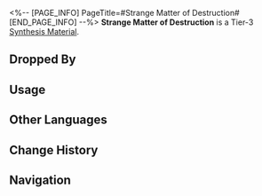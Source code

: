 <%-- [PAGE_INFO]
PageTitle=#Strange Matter of Destruction#
[END_PAGE_INFO] --%>
{{Item Infobox
|id          = 182001
|image       = Item Strange Matter of Destruction.png
|type        = Synthesis Material
|invCategory = Other Materials
|rarity      = 3
|effect      = 
|description = Tier 3 Synthesis Material
|source1     = [[Storage Zone: Voidranger: Reavers or other enemies]]
}}
{{Description|Strange matter that seems to possess the power of destruction.<br />Resembling fire but not quite, it is neither cold nor hot and will damage anything that comes into contact with it for over 12 seconds.<br />Could be the Antimatter Legion's version of trash.<br /><br />''"Creatures that received blessing from Nanook all have twisted appearances."''}}
'''Strange Matter of Destruction''' is a Tier-3 [[Synthesis Material]].

==Dropped By==
{{Dropped By}}

==Usage==
{{Craft Usage}}

==Other Languages==
{{Other Languages
|en   = Strange Matter of Destruction
|zhs  = 毁灭异质
|zht  = 毀滅異質
|ja   = 壊滅異質
|ko   = 파멸의 이물질
|es   = Materia extraña de la Destrucción
|fr   = Matière étrange de la Destruction
|ru   = Причудливая субстанция Разрушения
|th   = Strange Matter of Destruction
|vi   = Dị Chất Hủy Diệt
|de   = Seltsame Materie der Zerstörung
|id   = Strange Matter of Destruction
|pt   = Matéria Estranha de Destruição
}}

==Change History==
{{Change History|1.0}}

==Navigation==
{{Synthesis Material Navbox}}
